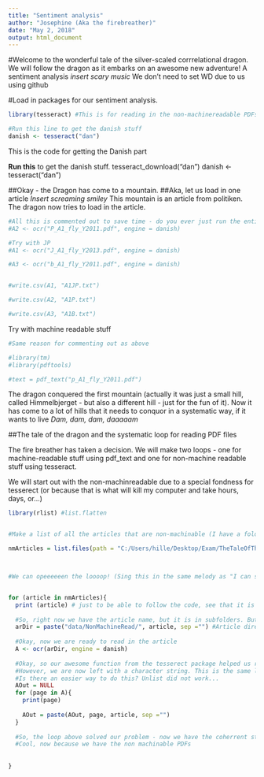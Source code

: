 ```yaml
---
title: "Sentiment analysis"
author: "Josephine (Aka the firebreather)"
date: "May 2, 2018"
output: html_document
---
```



#Welcome to the wonderful tale of the silver-scaled corrrelational dragon. We will follow the dragon as it embarks on an awesome new adventure! A sentiment analysis *insert scary music*
We don't need to set WD due to us using github


#Load in packages for our sentiment analysis.


```r
library(tesseract) #This is for reading in the non-machinereadable PDFs - you need to download the danish part of it if using it yourself - code inserted below this chunk

#Run this line to get the danish stuff
danish <- tesseract("dan")
```

This is the code for getting the Danish part

**Run this** to get the danish stuff.
tesseract_download("dan")
danish <- tesseract("dan")



##Okay - the Dragon has come to a mountain.
##Aka, let us load in one article *Insert screaming smiley*
This mountain is an article from politiken. The dragon now tries to load in the article.


```r

#All this is commented out to save time - do you ever just run the entire code and regret it?
#A2 <- ocr("P_A1_fly_Y2011.pdf", engine = danish)

#Try with JP
#A1 <- ocr("J_A1_fly_Y2013.pdf", engine = danish)

#A3 <- ocr("b_A1_fly_Y2011.pdf", engine = danish)


#write.csv(A1, "A1JP.txt")

#write.csv(A2, "A1P.txt")

#write.csv(A3, "A1B.txt")
```


Try with machine readable stuff

```r
#Same reason for commenting out as above

#library(tm)
#library(pdftools)

#text = pdf_text("p_A1_fly_Y2011.pdf")

```



The dragon conquered the first mountain (actually it was just a small hill, called Himmelbjerget - but also a different hill - just for the fun of it).
Now it has come to a lot of hills that it needs to conquor in a systematic way, if it wants to live *Dam, dam, dam, daaaaam*

##The tale of the dragon and the systematic loop for reading PDF files

The fire breather has taken a decision. We will make two loops - one for machine-readable stuff using pdf_text and one for non-machine readable stuff using tesseract.

We will start out with the non-machinreadable due to a special fondness for tesserect (or because that is what will kill my computer and take hours, days, or...)

```r
library(rlist) #list.flatten


#Make a list of all the articles that are non-machinable (I have a folder - Because I'm cool!) (New word - yay! :D)

nmArticles = list.files(path = "C:/Users/hille/Desktop/Exam/TheTaleOfTheSilverScaledCorrelationalDragon/data/NonMachineRead")



#We can opeeeeeen the loooop! (Sing this in the same melody as "I can shoow you the woooorld!")


for (article in nmArticles){
  print (article) # just to be able to follow the code, see that it is working and stuff
  
  #So, right now we have the article name, but it is in subfolders. But we can solve this! 
  arDir = paste("data/NonMachineRead/", article, sep ="") #Article directory
  
  #Okay, now we are ready to read in the article
  A <- ocr(arDir, engine = danish)
  
  #Okay, so our awesome function from the tesserect package helped us read the non machinable text.
  #However, we are now left with a character string. This is the same length as number of pages in the pdf - And we just want one long coherrent text
  #Is there an easier way to do this? Unlist did not work...
  AOut = NULL
  for (page in A){
    print(page)
    
    AOut = paste(AOut, page, article, sep ="")
  }
  
  #So, the loop above solved our problem - now we have the coherrent string
  #Cool, now because we have the non machinable PDFs
  
  
}



```




